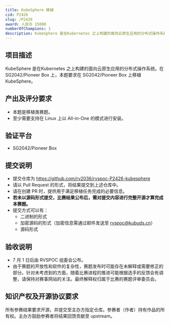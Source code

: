 ```yaml
---
title: KubeSphere 移植
cid: P2426
slug: /P2426
award: 人民币 15000
numberOfChampions: 1
description: KubeSphere 是在Kubernetes 之上构建的面向云原生应用的分布式操作系统。在 SG2042/Pioneer Box 上，本题要求在 SG2042/Pioneer Box 上移植 KubeSphere。
---
```



<ChallengesMetaInDoc />


<ChallengeRegistration />

## 项目描述

KubeSphere 是在Kubernetes 之上构建的面向云原生应用的分布式操作系统。在 SG2042/Pioneer Box 上，本题要求在 SG2042/Pioneer Box 上移植 KubeSphere。

## 产出及评分要求

- 本题是移植类赛题。
- 至少需要支持在 Linux 上以 All-in-One 的模式进行安装。

## 验证平台

- SG2042/Pioneer Box

## 提交说明

- 提交仓库为 https://github.com/rv2036/rvspoc-P2426-kubesphere
- 请以 Pull Request 的形式，将结果提交到上述仓库中。
- 请在创建 PR 时，提供用于满足移植任务完成的必要信息。
- **若未以源码形式提交，比赛结果公布后，需对提交内容进行完整开源才算完成本赛题。**
- 提交方式可以有：
  - 二进制的形式
  - 加密源码的形式（加密信息需通过邮件发送至 rvspoc@kubuds.cn）
  - 源码形式

## 验收说明

- 7 月 1 日后由 RVSPOC 组委会公布。
- 由于赛题的开放性和软件的复杂性，赛题发布时可能存在未解释或需要修正的部分。针对未考虑到的方面，随着比赛进程的推进可能根据选手的反馈会有调整，请保持对赛事网站的关注。最终解释权归属于比赛的赛题评审委员会。

## 知识产权及开源协议要求

所有参赛结果要求开源，并提交至主办方指定仓库。参赛者（作者）持有作品的所有权。主办方鼓励参赛者将结果回馈贡献至 upstream。
